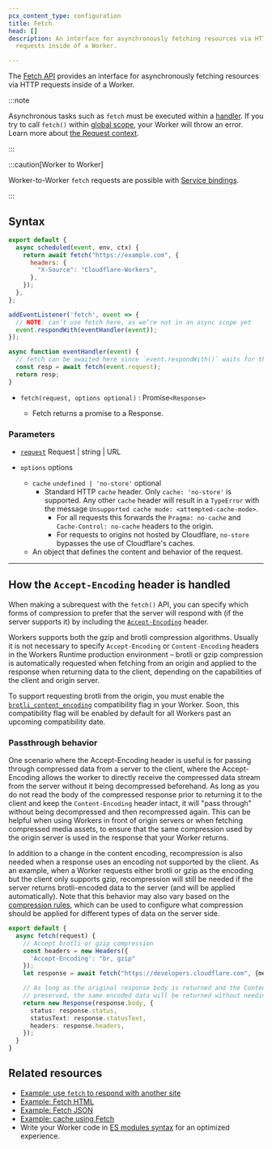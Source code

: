 ```yaml
---
pcx_content_type: configuration
title: Fetch
head: []
description: An interface for asynchronously fetching resources via HTTP
  requests inside of a Worker.

---
```



The [Fetch API](https://developer.mozilla.org/en-US/docs/Web/API/Fetch_API) provides an interface for asynchronously fetching resources via HTTP requests inside of a Worker.

:::note


Asynchronous tasks such as `fetch` must be executed within a [handler](/workers/runtime-apis/handlers/). If you try to call `fetch()` within [global scope](https://developer.mozilla.org/en-US/docs/Glossary/Global_scope), your Worker will throw an error. Learn more about [the Request context](/workers/runtime-apis/request/#the-request-context).


:::

:::caution[Worker to Worker]


Worker-to-Worker `fetch` requests are possible with [Service bindings](/workers/runtime-apis/bindings/service-bindings/).


:::

## Syntax

<Tabs> <TabItem label="Module Worker" icon="seti:javascript">

```js null {3-7}
export default {
  async scheduled(event, env, ctx) {
    return await fetch("https://example.com", {
      headers: {
        "X-Source": "Cloudflare-Workers",
      },
    });
  },
};
```

</TabItem> <TabItem label="Service Worker" icon="seti:javascript">

```js null {8}
addEventListener('fetch', event => {
  // NOTE: can’t use fetch here, as we’re not in an async scope yet
  event.respondWith(eventHandler(event));
});

async function eventHandler(event) {
  // fetch can be awaited here since `event.respondWith()` waits for the Promise it receives to settle
  const resp = await fetch(event.request);
  return resp;
}
```

</TabItem> </Tabs>



* <code>fetch(request, options optional)</code> : Promise`<Response>`

  * Fetch returns a promise to a Response.



### Parameters



* [`request`](https://developer.mozilla.org/en-US/docs/Web/API/fetch#request) Request | string | URL

* `options` options
	* `cache` `undefined | 'no-store'` optional
		* Standard HTTP `cache` header. Only `cache: 'no-store'` is supported.
		Any other `cache` header will result in a `TypeError` with the message `Unsupported cache mode: <attempted-cache-mode>`.
			* For all requests this forwards the `Pragma: no-cache` and `Cache-Control: no-cache` headers to the origin.
			* For requests to origins not hosted by Cloudflare, `no-store` bypasses the use of Cloudflare's caches.
  * An object that defines the content and behavior of the request.

***

## How the `Accept-Encoding` header is handled

When making a subrequest with the `fetch()` API, you can specify which forms of compression to prefer that the server will respond with (if the server supports it) by including the [`Accept-Encoding`](https://developer.mozilla.org/en-US/docs/Web/HTTP/Headers/Accept-Encoding) header.

Workers supports both the gzip and brotli compression algorithms. Usually it is not necessary to specify `Accept-Encoding` or `Content-Encoding` headers in the Workers Runtime production environment – brotli or gzip compression is automatically requested when fetching from an origin and applied to the response when returning data to the client, depending on the capabilities of the client and origin server.

To support requesting brotli from the origin, you must enable the [`brotli_content_encoding`](/workers/configuration/compatibility-flags/#brotli-content-encoding-support) compatibility flag in your Worker. Soon, this compatibility flag will be enabled by default for all Workers past an upcoming compatibility date.

### Passthrough behavior

One scenario where the Accept-Encoding header is useful is for passing through compressed data from a server to the client, where the Accept-Encoding allows the worker to directly receive the compressed data stream from the server without it being decompressed beforehand. As long as you do not read the body of the compressed response prior to returning it to the client and keep the `Content-Encoding` header intact, it will "pass through" without being decompressed and then recompressed again. This can be helpful when using Workers in front of origin servers or when fetching compressed media assets, to ensure that the same compression used by the origin server is used in the response that your Worker returns.

In addition to a change in the content encoding, recompression is also needed when a response uses an encoding not supported by the client. As an example, when a Worker requests either brotli or gzip as the encoding but the client only supports gzip, recompression will still be needed if the server returns brotli-encoded data to the server (and will be applied automatically). Note that this behavior may also vary based on the [compression rules](/rules/compression-rules/), which can be used to configure what compression should be applied for different types of data on the server side.

```typescript
export default {
  async fetch(request) {
    // Accept brotli or gzip compression
    const headers = new Headers({
      'Accept-Encoding': "br, gzip"
    });
    let response = await fetch("https://developers.cloudflare.com", {method: "GET", headers});

    // As long as the original response body is returned and the Content-Encoding header is
    // preserved, the same encoded data will be returned without needing to be compressed again.
    return new Response(response.body, {
      status: response.status,
      statusText: response.statusText,
      headers: response.headers,
    });
  }
}
```

## Related resources

* [Example: use `fetch` to respond with another site](/workers/examples/respond-with-another-site/)
* [Example: Fetch HTML](/workers/examples/fetch-html/)
* [Example: Fetch JSON](/workers/examples/fetch-json/)
* [Example: cache using Fetch](/workers/examples/cache-using-fetch/)
* Write your Worker code in [ES modules syntax](/workers/reference/migrate-to-module-workers/) for an optimized experience.
